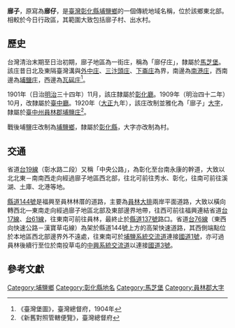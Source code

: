 {{noteTA　
|1 = zh-cn:庄; zh-hk:庄; zh-tw:庄;
}}

{{Infobox Hokkien name
| title      = 廍子
| hanji      = 廍仔
| poj        = Phō͘-á
| sinbhundzi = 
| hanlo      = 
| tl         = Phōo-á
| bp         = Pôo'ǎ
| hongim     = 
| hokkienipa = 
| lm         = 
| image      = 
| image_size = 
| caption    = 
}}

'''廍子'''，原寫為'''廍仔'''，是[[臺灣|臺灣]][[彰化縣|彰化縣]][[埔鹽鄉|埔鹽鄉]]的一個傳統地域名稱，位於該鄉東北部。相較於今日行政區，其範圍大致包括廍子村、出水村。

==歷史==
台灣清治末期至日治初期，廍子地區為一街庄，稱為「廍仔庄」，隸屬於[[馬芝堡|馬芝堡]]。該庄昔日北及東隔臺灣溝與[[外中庄|外中庄]]、[[三汴頭庄|三汴頭庄]]、[[下崙_(彰化縣)|下崙庄]]為界，南邊為[[南港_(彰化縣)|南港庄]]，西南邊為[[埔鹽_(大字)|埔鹽庄]]，西邊為[[瓦磘_(彰化縣)|瓦磘庄]]<ref>《臺灣堡圖》，臺灣總督府，1904年</ref>。

1901年（日治[[明治|明治]]三十四年）11月，該庄隸屬於[[彰化廳|彰化廳]]。1909年（明治四十二年）10月，改隸屬於[[臺中廳|臺中廳]]。1920年（[[大正|大正]]九年），該庄改制並雅化為「廍子」[[大字|大字]]，隸屬於[[臺中州|臺中州]][[員林郡|員林郡]][[埔鹽庄|埔鹽庄]]<ref>《新舊對照管轄便覽》，臺灣總督府</ref>。

戰後埔鹽庄改制為[[埔鹽鄉|埔鹽鄉]]，隸屬於[[彰化縣|彰化縣]]，大字亦改制為村。

==交通==
省道[[台19線|台19線]]（彰水路二段）又稱「中央公路」，為彰化至台南永康的幹道，大致以北北東－南南西走向經過廍子地區西北部，往北可前往秀水、彰化，往南可前往溪湖、土庫、北港等地。

[[縣道144號|縣道144號]]是福興至員林林厝的道路，主要為[[員林大排|員林大排]]兩岸平面道路，大致以橫向轉西北—東南走向經過廍子地區北部及東部邊界地帶，往西可前往福興連結省道[[台17線|台17線]]、[[台61線|台61線]]，往東南可前往員林，最終止於[[縣道137號|縣道137號]]路口。省道[[台76線|台76線]]（東西向快速公路－漢寶草屯線）為架於縣道144號上方的高架快速道路，其西側端點位於本地區西北部邊界外不遠處，往東南可於[[埔鹽系統交流道|埔鹽系統交流道]]連接[[中山高速公路|國道1號]]，亦可過員林後續行至位於南投草屯的[[中興系統交流道|中興系統交流道]]以連接[[福爾摩沙高速公路|國道3號]]。

==參考文獻==
{{reflist}}

{{員林郡}}

[[Category:埔鹽鄉|Category:埔鹽鄉]]
[[Category:彰化縣地名|Category:彰化縣地名]]
[[Category:馬芝堡|Category:馬芝堡]]
[[Category:員林郡大字|Category:員林郡大字]]